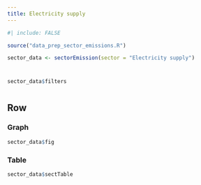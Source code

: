 ```yaml
---
title: Electricity supply
---
```


```r
#| include: FALSE

source("data_prep_sector_emissions.R")

sector_data <- sectorEmission(sector = "Electricity supply")

```

# {.sidebar}

```r
sector_data$filters
```

#

## Row {.tabset}

### Graph

```r
sector_data$fig
```

### Table

```r
sector_data$sectTable
```
